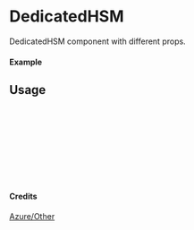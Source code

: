 
<Meta of={DedicatedHSM} title="Azure/Other/DedicatedHSM" />

# DedicatedHSM

DedicatedHSM component with different props.

#### Example

<Canvas of={DedicatedHSM.Primary} />

## Usage

```ts
import { DedicatedHSM } from "yadl-ui";

const Example = () => {
  return (
      <DedicatedHSM />
  );
};

export default Example;
```

#### Credits
[Azure/Other](https://learn.microsoft.com/en-us/azure/architecture/icons/)
